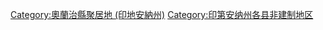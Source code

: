[[Category:奧蘭治縣聚居地_(印地安納州)|Category:奧蘭治縣聚居地 (印地安納州)]]
[[Category:印第安纳州各县非建制地区|Category:印第安纳州各县非建制地区]]
